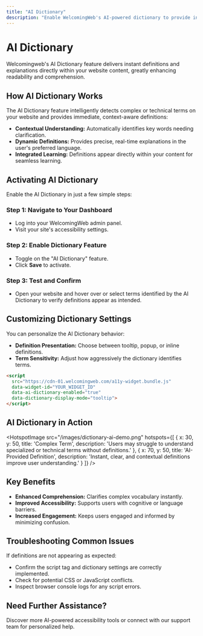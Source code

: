 ---
title: "AI Dictionary"
description: "Enable WelcomingWeb's AI-powered dictionary to provide instant, intelligent definitions directly within your content."
---


# AI Dictionary

<Callout type="info">
Welcomingweb's AI Dictionary feature delivers instant definitions and explanations directly within your website content, greatly enhancing readability and comprehension.
</Callout>

## How AI Dictionary Works

The AI Dictionary feature intelligently detects complex or technical terms on your website and provides immediate, context-aware definitions:

- **Contextual Understanding:** Automatically identifies key words needing clarification.
- **Dynamic Definitions:** Provides precise, real-time explanations in the user's preferred language.
- **Integrated Learning:** Definitions appear directly within your content for seamless learning.

## Activating AI Dictionary

Enable the AI Dictionary in just a few simple steps:

<Steps>

### Step 1: Navigate to Your Dashboard

- Log into your WelcomingWeb admin panel.
- Visit your site's accessibility settings.

### Step 2: Enable Dictionary Feature

- Toggle on the "AI Dictionary" feature.
- Click **Save** to activate.

### Step 3: Test and Confirm

- Open your website and hover over or select terms identified by the AI Dictionary to verify definitions appear as intended.

</Steps>

## Customizing Dictionary Settings

You can personalize the AI Dictionary behavior:

- **Definition Presentation:** Choose between tooltip, popup, or inline definitions.
- **Term Sensitivity:** Adjust how aggressively the dictionary identifies terms.

```html
<script
  src="https://cdn-01.welcomingweb.com/a11y-widget.bundle.js"
  data-widget-id="YOUR_WIDGET_ID"
  data-ai-dictionary-enabled="true"
  data-dictionary-display-mode="tooltip">
</script>
```

## AI Dictionary in Action

<HotspotImage
  src="/images/dictionary-ai-demo.png"
  hotspots={[
    {
      x: 30,
      y: 50,
      title: 'Complex Term',
      description: 'Users may struggle to understand specialized or technical terms without definitions.'
    },
    {
      x: 70,
      y: 50,
      title: 'AI-Provided Definition',
      description: 'Instant, clear, and contextual definitions improve user understanding.'
    }
  ]}
/>

## Key Benefits

- **Enhanced Comprehension:** Clarifies complex vocabulary instantly.
- **Improved Accessibility:** Supports users with cognitive or language barriers.
- **Increased Engagement:** Keeps users engaged and informed by minimizing confusion.

## Troubleshooting Common Issues

<Callout type="warning">
If definitions are not appearing as expected:
</Callout>

- Confirm the script tag and dictionary settings are correctly implemented.
- Check for potential CSS or JavaScript conflicts.
- Inspect browser console logs for any script errors.

## Need Further Assistance?

Discover more AI-powered accessibility tools or connect with our support team for personalized help.

<CTA2
  title="Have More Questions?"
  description="Arrange personalized support or a demonstration session with our team."
  buttonText="Get Support"
  buttonLink="https://welcomingweb.com/contact"
/>